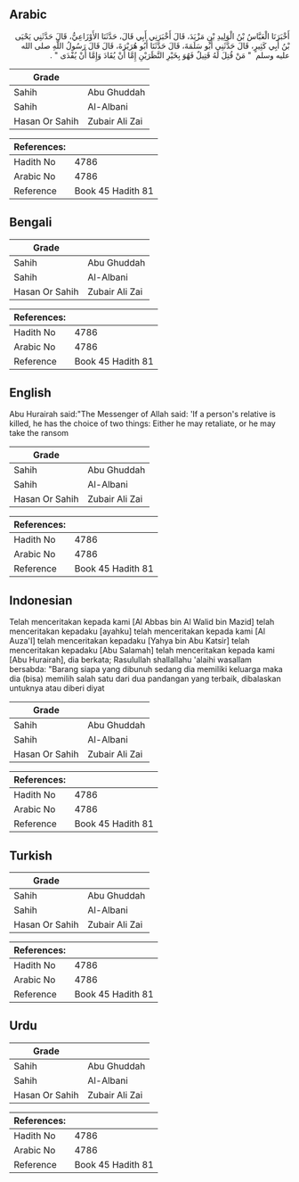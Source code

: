## Arabic


<div dir="rtl" lang="ar" style={{fontSize:'larger',backgroundColor:'#f8f9fa',padding:20}}>
أَخْبَرَنَا الْعَبَّاسُ بْنُ الْوَلِيدِ بْنِ مَزْيَدَ، قَالَ أَخْبَرَنِي أَبِي قَالَ، حَدَّثَنَا الأَوْزَاعِيُّ، قَالَ حَدَّثَنِي يَحْيَى بْنُ أَبِي كَثِيرٍ، قَالَ حَدَّثَنِي أَبُو سَلَمَةَ، قَالَ حَدَّثَنَا أَبُو هُرَيْرَةَ، قَالَ قَالَ رَسُولُ اللَّهِ صلى الله عليه وسلم ‏ "‏ مَنْ قُتِلَ لَهُ قَتِيلٌ فَهُوَ بِخَيْرِ النَّظَرَيْنِ إِمَّا أَنْ يُقَادَ وَإِمَّا أَنْ يُفْدَى ‏"‏ ‏.‏
</div>
<div style={{backgroundColor:'#f8f9fa',padding:20, marginBottom: 10}}><table> <thead> <tr> <th>Grade</th> <th></th> </tr> </thead> <tbody> <tr><td>Sahih</td><td>Abu Ghuddah</td></tr><tr><td>Sahih</td><td>Al-Albani</td></tr><tr><td>Hasan Or Sahih</td><td>Zubair Ali Zai</td></tr></tbody></table><table> <thead> <tr> <th>References:</th> <th></th> </tr> </thead> <tbody><tr><td>Hadith No</td><td>4786</td></tr><tr><td>Arabic No</td><td>4786</td></tr><tr><td>Reference</td><td>Book 45 Hadith 81</td></tr></tbody></table></div>

## Bengali


<div dir="ltr" lang="bn" style={{fontSize:'larger',backgroundColor:'#f8f9fa',padding:20}}>

</div>
<div style={{backgroundColor:'#f8f9fa',padding:20, marginBottom: 10}}><table> <thead> <tr> <th>Grade</th> <th></th> </tr> </thead> <tbody> <tr><td>Sahih</td><td>Abu Ghuddah</td></tr><tr><td>Sahih</td><td>Al-Albani</td></tr><tr><td>Hasan Or Sahih</td><td>Zubair Ali Zai</td></tr></tbody></table><table> <thead> <tr> <th>References:</th> <th></th> </tr> </thead> <tbody><tr><td>Hadith No</td><td>4786</td></tr><tr><td>Arabic No</td><td>4786</td></tr><tr><td>Reference</td><td>Book 45 Hadith 81</td></tr></tbody></table></div>

## English


<div dir="ltr" lang="en" style={{fontSize:'larger',backgroundColor:'#f8f9fa',padding:20}}>
Abu Hurairah said:"The Messenger of Allah said: 'If a person's relative is killed, he has the choice of two things: Either he may retaliate, or he may take the ransom
</div>
<div style={{backgroundColor:'#f8f9fa',padding:20, marginBottom: 10}}><table> <thead> <tr> <th>Grade</th> <th></th> </tr> </thead> <tbody> <tr><td>Sahih</td><td>Abu Ghuddah</td></tr><tr><td>Sahih</td><td>Al-Albani</td></tr><tr><td>Hasan Or Sahih</td><td>Zubair Ali Zai</td></tr></tbody></table><table> <thead> <tr> <th>References:</th> <th></th> </tr> </thead> <tbody><tr><td>Hadith No</td><td>4786</td></tr><tr><td>Arabic No</td><td>4786</td></tr><tr><td>Reference</td><td>Book 45 Hadith 81</td></tr></tbody></table></div>

## Indonesian


<div dir="ltr" lang="id" style={{fontSize:'larger',backgroundColor:'#f8f9fa',padding:20}}>
Telah menceritakan kepada kami [Al Abbas bin Al Walid bin Mazid] telah menceritakan kepadaku [ayahku] telah menceritakan kepada kami [Al Auza'I] telah menceritakan kepadaku [Yahya bin Abu Katsir] telah menceritakan kepadaku [Abu Salamah] telah menceritakan kepada kami [Abu Hurairah], dia berkata; Rasulullah shallallahu 'alaihi wasallam bersabda: "Barang siapa yang dibunuh sedang dia memiliki keluarga maka dia (bisa) memilih salah satu dari dua pandangan yang terbaik, dibalaskan untuknya atau diberi diyat
</div>
<div style={{backgroundColor:'#f8f9fa',padding:20, marginBottom: 10}}><table> <thead> <tr> <th>Grade</th> <th></th> </tr> </thead> <tbody> <tr><td>Sahih</td><td>Abu Ghuddah</td></tr><tr><td>Sahih</td><td>Al-Albani</td></tr><tr><td>Hasan Or Sahih</td><td>Zubair Ali Zai</td></tr></tbody></table><table> <thead> <tr> <th>References:</th> <th></th> </tr> </thead> <tbody><tr><td>Hadith No</td><td>4786</td></tr><tr><td>Arabic No</td><td>4786</td></tr><tr><td>Reference</td><td>Book 45 Hadith 81</td></tr></tbody></table></div>

## Turkish


<div dir="ltr" lang="tr" style={{fontSize:'larger',backgroundColor:'#f8f9fa',padding:20}}>

</div>
<div style={{backgroundColor:'#f8f9fa',padding:20, marginBottom: 10}}><table> <thead> <tr> <th>Grade</th> <th></th> </tr> </thead> <tbody> <tr><td>Sahih</td><td>Abu Ghuddah</td></tr><tr><td>Sahih</td><td>Al-Albani</td></tr><tr><td>Hasan Or Sahih</td><td>Zubair Ali Zai</td></tr></tbody></table><table> <thead> <tr> <th>References:</th> <th></th> </tr> </thead> <tbody><tr><td>Hadith No</td><td>4786</td></tr><tr><td>Arabic No</td><td>4786</td></tr><tr><td>Reference</td><td>Book 45 Hadith 81</td></tr></tbody></table></div>

## Urdu


<div dir="rtl" lang="ur" style={{fontSize:'larger',backgroundColor:'#f8f9fa',padding:20}}>

</div>
<div style={{backgroundColor:'#f8f9fa',padding:20, marginBottom: 10}}><table> <thead> <tr> <th>Grade</th> <th></th> </tr> </thead> <tbody> <tr><td>Sahih</td><td>Abu Ghuddah</td></tr><tr><td>Sahih</td><td>Al-Albani</td></tr><tr><td>Hasan Or Sahih</td><td>Zubair Ali Zai</td></tr></tbody></table><table> <thead> <tr> <th>References:</th> <th></th> </tr> </thead> <tbody><tr><td>Hadith No</td><td>4786</td></tr><tr><td>Arabic No</td><td>4786</td></tr><tr><td>Reference</td><td>Book 45 Hadith 81</td></tr></tbody></table></div>